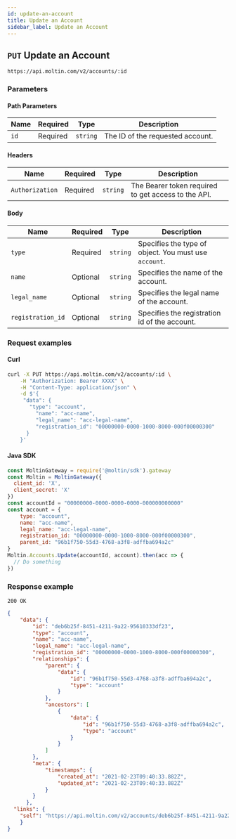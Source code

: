 ```yaml
---
id: update-an-account
title: Update an Account
sidebar_label: Update an Account
---
```


## `PUT` Update an Account

```http
https://api.moltin.com/v2/accounts/:id
```

### Parameters

#### Path Parameters

| Name | Required | Type | Description |
| --- | --- | --- | --- |
| `id` | Required | `string` | The ID of the requested account. |

#### Headers

| Name | Required | Type | Description |
| --- | --- | --- | --- |
| `Authorization` | Required | `string` | The Bearer token required to get access to the API.  |

#### Body

| Name | Required | Type | Description |
| --- | --- | --- | --- |
| `type` | Required | `string` | Specifies the type of object. You must use `account`. |
| `name` | Optional | `string` | Specifies the name of the account. |
| `legal_name` | Optional | `string` | Specifies the legal name of the account. |
| `registration_id` | Optional | `string` | Specifies the registration id of the account. |


### Request examples

#### Curl

```bash
curl -X PUT https://api.moltin.com/v2/accounts/:id \
    -H "Authorization: Bearer XXXX" \
    -H "Content-Type: application/json" \
    -d $'{
     "data": {
       "type": "account",
         "name": "acc-name",
         "legal_name": "acc-legal-name",
         "registration_id": "00000000-0000-1000-8000-000f00000300"
      }
    }'
```

#### Java SDK

```javascript
const MoltinGateway = require('@moltin/sdk').gateway
const Moltin = MoltinGateway({
  client_id: 'X',
  client_secret: 'X'
})
const accountId = "00000000-0000-0000-0000-000000000000"
const account = {
    type: "account",
    name: "acc-name",
    legal_name: "acc-legal-name",
    registration_id: "00000000-0000-1000-8000-000f00000300",
    parent_id: "96b1f750-55d3-4768-a3f8-adffba694a2c"
}
Moltin.Accounts.Update(accountId, account).then(acc => {
  // Do something
})
```

### Response example

`200 OK`

```json
{
    "data": {
        "id": "deb6b25f-8451-4211-9a22-95610333df23",
        "type": "account",
        "name": "acc-name",
        "legal_name": "acc-legal-name",
        "registration_id": "00000000-0000-1000-8000-000f00000300",
        "relationships": {
            "parent": {
                "data": {
                    "id": "96b1f750-55d3-4768-a3f8-adffba694a2c",
                    "type": "account"
                }
            },
            "ancestors": [
                {
                    "data": {
                        "id": "96b1f750-55d3-4768-a3f8-adffba694a2c",
                        "type": "account"
                    }
                }
            ]
        },
        "meta": {
            "timestamps": {
                "created_at": "2021-02-23T09:40:33.882Z",
                "updated_at": "2021-02-23T09:40:33.882Z"
            }
        }
      },
  "links": {
    "self": "https://api.moltin.com/v2/accounts/deb6b25f-8451-4211-9a22-95610333df23"
    }
}
```
